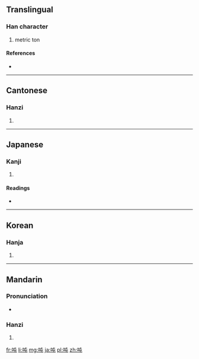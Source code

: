 {{also|噸}}
==Translingual==

===Han character===
{{Han char|rn=30|rad=口|as=04|sn=7|four=6501<sub>7</sub>|canj=口心山 (RPU)}}

# metric ton

====References====
* {{Han ref|kx=0178.060|dkj=03343|dj=0395.130|hdz=10588.010|uh=5428|ud=21544|bh=CAA4|bd=51876}}

----

==Cantonese==

===Hanzi===
{{yue-hanzi|jyut=|y=deun1|tra=噸}}

# {{defn|lang=yue|sort=口04}}

----

==Japanese==

===Kanji===
{{ja-kanji|grade=|rs=口04}}

# {{defn|lang=ja|sort=口04}}

====Readings====
* {{ja-readings|on=[[とん]] (ton), [[どん]] (don)|kun=}}

----

==Korean==

===Hanja===
{{ko-hanja|hangeul=둔|rv=dun|mr=tun}}

# {{defn|lang=ko|sort=口04}}

----

==Mandarin==

===Pronunciation===
* {{audio|Zh-dun.ogg|Audio}}

===Hanzi===
{{cmn-hanzi|tra=噸|pin=[[dūn]] ([[dun1]]), [[tìng]] ([[ting4]]), [[yín]] ([[yin2]])|wg=tun<sup>1</sup>, t'ing<sup>4</sup>, yin<sup>2</sup>}}

# {{defn|lang=cmn|sort=口04}}

[[fr:吨]]
[[li:吨]]
[[mg:吨]]
[[ja:吨]]
[[pl:吨]]
[[zh:吨]]